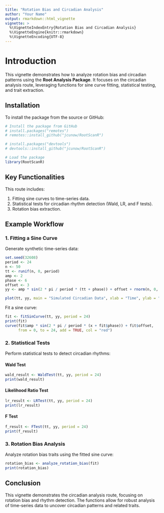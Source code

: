 ```yaml
---
title: "Rotation Bias and Circadian Analysis"
author: "Your Name"
output: rmarkdown::html_vignette
vignette: >
  %\VignetteIndexEntry{Rotation Bias and Circadian Analysis}
  %\VignetteEngine{knitr::rmarkdown}
  %\VignetteEncoding{UTF-8}
---
```


# Introduction

This vignette demonstrates how to analyze rotation bias and circadian patterns using the **Root Analysis Package**. It focuses on the circadian analysis route, leveraging functions for sine curve fitting, statistical testing, and trait extraction.

## Installation

To install the package from the source or GitHub:

```r
# Install the package from GitHub
# install.packages("remotes")
# remotes::install_github("jcunow/RootScanR")

# install.packages("devtools")
# devtools::install_github("jcunow/RootScanR")

# Load the package
library(RootScanR)
```

## Key Functionalities

This route includes:

1. Fitting sine curves to time-series data.
2. Statistical tests for circadian rhythm detection (Wald, LR, and F tests).
3. Rotation bias extraction.

## Example Workflow

### 1. Fitting a Sine Curve

Generate synthetic time-series data:

```r
set.seed(32608)
period <- 24
n <- 50
tt <- runif(n, 0, period)
amp <- 2
phase <- 6
offset <- 3
yy <- amp * sin(2 * pi / period * (tt + phase)) + offset + rnorm(n, 0, 1)

plot(tt, yy, main = "Simulated Circadian Data", xlab = "Time", ylab = "Expression")
```

Fit a sine curve:

```r
fit <- fitSinCurve(tt, yy, period = 24)
print(fit)
curve(fit$amp * sin(2 * pi / period * (x + fit$phase)) + fit$offset, 
      from = 0, to = 24, add = TRUE, col = "red")
```

### 2. Statistical Tests

Perform statistical tests to detect circadian rhythms:

#### Wald Test

```r
wald_result <- WaldTest(tt, yy, period = 24)
print(wald_result)
```

#### Likelihood Ratio Test

```r
lr_result <- LRTest(tt, yy, period = 24)
print(lr_result)
```

#### F Test

```r
f_result <- FTest(tt, yy, period = 24)
print(f_result)
```

### 3. Rotation Bias Analysis

Analyze rotation bias traits using the fitted sine curve:

```r
rotation_bias <- analyze_rotation_bias(fit)
print(rotation_bias)
```

## Conclusion

This vignette demonstrates the circadian analysis route, focusing on rotation bias and rhythm detection. The functions allow for robust analysis of time-series data to uncover circadian patterns and related traits.
